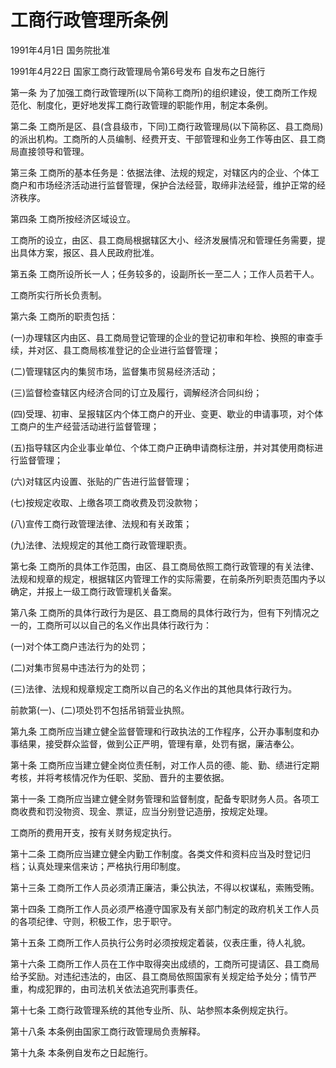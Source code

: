 # 工商行政管理所条例

1991年4月1日 国务院批准　

1991年4月22日 国家工商行政管理局令第6号发布  自发布之日施行

  

第一条 为了加强工商行政管理所(以下简称工商所)的组织建设，使工商所工作规范化、制度化，更好地发挥工商行政管理的职能作用，制定本条例。

第二条 工商所是区、县(含县级市，下同)工商行政管理局(以下简称区、县工商局)的派出机构。工商所的人员编制、经费开支、干部管理和业务工作等由区、县工商局直接领导和管理。

第三条 工商所的基本任务是：依据法律、法规的规定，对辖区内的企业、个体工商户和市场经济活动进行监督管理，保护合法经营，取缔非法经营，维护正常的经济秩序。

第四条 工商所按经济区域设立。

工商所的设立，由区、县工商局根据辖区大小、经济发展情况和管理任务需要，提出具体方案，报区、县人民政府批准。

第五条 工商所设所长一人；任务较多的，设副所长一至二人；工作人员若干人。

工商所实行所长负责制。

第六条 工商所的职责包括：

(一)办理辖区内由区、县工商局登记管理的企业的登记初审和年检、换照的审查手续，并对区、县工商局核准登记的企业进行监督管理；

(二)管理辖区内的集贸市场，监督集市贸易经济活动；

(三)监督检查辖区内经济合同的订立及履行，调解经济合同纠纷；

(四)受理、初审、呈报辖区内个体工商户的开业、变更、歇业的申请事项，对个体工商户的生产经营活动进行监督管理；

(五)指导辖区内企业事业单位、个体工商户正确申请商标注册，并对其使用商标进行监督管理；

(六)对辖区内设置、张贴的广告进行监督管理；

(七)按规定收取、上缴各项工商收费及罚没款物；

(八)宣传工商行政管理法律、法规和有关政策；

(九)法律、法规规定的其他工商行政管理职责。

第七条 工商所的具体工作范围，由区、县工商局依照工商行政管理的有关法律、法规和规章的规定，根据辖区内管理工作的实际需要，在前条所列职责范围内予以确定，并报上一级工商行政管理机关备案。

第八条 工商所的具体行政行为是区、县工商局的具体行政行为，但有下列情况之一的，工商所可以以自己的名义作出具体行政行为：

(一)对个体工商户违法行为的处罚；

(二)对集市贸易中违法行为的处罚；

(三)法律、法规和规章规定工商所以自己的名义作出的其他具体行政行为。

前款第(一)、(二)项处罚不包括吊销营业执照。

第九条 工商所应当建立健全监督管理和行政执法的工作程序，公开办事制度和办事结果，接受群众监督，做到公正严明，管理有章，处罚有据，廉洁奉公。

第十条 工商所应当建立健全岗位责任制，对工作人员的德、能、勤、绩进行定期考核，并将考核情况作为任职、奖励、晋升的主要依据。

第十一条 工商所应当建立健全财务管理和监督制度，配备专职财务人员。各项工商收费和罚没物资、现金、票证，应当分别登记造册，按规定处理。

工商所的费用开支，按有关财务规定执行。

第十二条 工商所应当建立健全内勤工作制度。各类文件和资料应当及时登记归档；认真处理来信来访；严格执行用印制度。

第十三条 工商所工作人员必须清正廉洁，秉公执法，不得以权谋私，索贿受贿。

第十四条 工商所工作人员必须严格遵守国家及有关部门制定的政府机关工作人员的各项纪律、守则，积极工作，忠于职守。

第十五条 工商所工作人员执行公务时必须按规定着装，仪表庄重，待人礼貌。

第十六条 工商所工作人员在工作中取得突出成绩的，工商所可提请区、县工商局给予奖励。对违纪违法的，由区、县工商局依照国家有关规定给予处分；情节严重，构成犯罪的，由司法机关依法追究刑事责任。

第十七条 工商行政管理系统的其他专业所、队、站参照本条例规定执行。

第十八条 本条例由国家工商行政管理局负责解释。

第十九条 本条例自发布之日起施行。